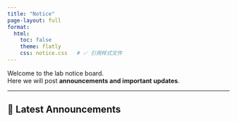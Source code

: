 ```yaml
---
title: "Notice"
page-layout: full
format:
  html:
    toc: false
    theme: flatly
    css: notice.css   # ✅ 引用样式文件
---
```


Welcome to the lab notice board.  
Here we will post **announcements and important updates**.

---

## 📢 Latest Announcements


